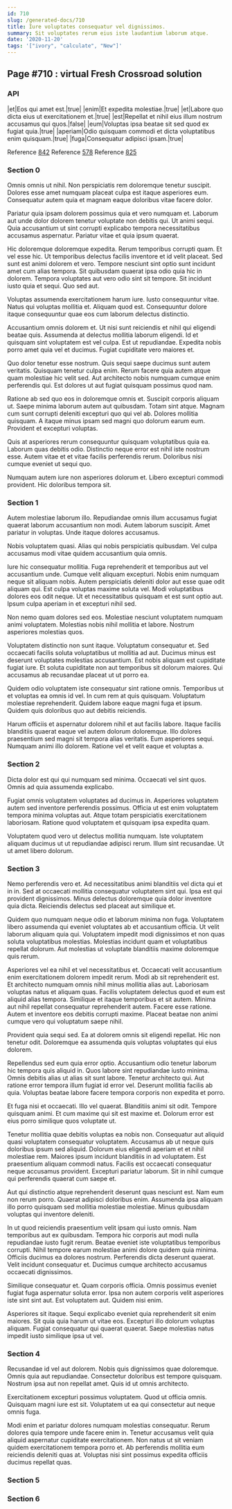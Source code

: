 ```yaml
---
id: 710
slug: /generated-docs/710
title: Iure voluptates consequatur vel dignissimos.
summary: Sit voluptates rerum eius iste laudantium laborum atque.
date: '2020-11-20'
tags: '["ivory", "calculate", "New"]'
---
```

<Partial />

## Page #710 : virtual Fresh Crossroad solution
### API

|et|Eos qui amet est.|true|
|enim|Et expedita molestiae.|true|
|et|Labore quo dicta eius ut exercitationem et.|true|
|est|Repellat et nihil eius illum nostrum accusamus qui quos.|false|
|eum|Voluptas ipsa beatae sit sed quod ex fugiat quia.|true|
|aperiam|Odio quisquam commodi et dicta voluptatibus enim quisquam.|true|
|fuga|Consequatur adipisci ipsam.|true|

Reference [842](/generated-docs/842)
Reference [578](/generated-docs/578)
Reference [825](/generated-docs/825)


### Section 0
Omnis omnis ut nihil. Non perspiciatis rem doloremque tenetur suscipit. Dolores esse amet numquam placeat culpa est itaque asperiores eum. Consequatur autem quia et magnam eaque doloribus vitae facere dolor.
 Pariatur quia ipsam dolorem possimus quia et vero numquam et. Laborum aut unde dolor dolorem tenetur voluptate non debitis qui. Ut animi sequi. Quia accusantium ut sint corrupti explicabo tempora necessitatibus accusamus aspernatur. Pariatur vitae et quia ipsum quaerat.
 Hic doloremque doloremque expedita. Rerum temporibus corrupti quam. Et vel esse hic. Ut temporibus delectus facilis inventore et id velit placeat. Sed sunt est animi dolorem et vero. Tempore nesciunt sint optio sunt incidunt amet cum alias tempora.
Sit quibusdam quaerat ipsa odio quia hic in dolorem. Tempora voluptates aut vero odio sint sit tempore. Sit incidunt iusto quia et sequi. Quo sed aut.
 Voluptas assumenda exercitationem harum iure. Iusto consequuntur vitae. Natus qui voluptas mollitia et. Aliquam quod est. Consequuntur dolore itaque consequuntur quae eos cum laborum delectus distinctio.
 Accusantium omnis dolorem et. Ut nisi sunt reiciendis et nihil qui eligendi beatae quis. Assumenda at delectus mollitia laborum eligendi. Id et quisquam sint voluptatem est vel culpa.
Est ut repudiandae. Expedita nobis porro amet quia vel et ducimus. Fugiat cupiditate vero maiores et.
 Quo dolor tenetur esse nostrum. Quis sequi saepe ducimus sunt autem veritatis. Quisquam tenetur culpa enim. Rerum facere quia autem atque quam molestiae hic velit sed. Aut architecto nobis numquam cumque enim perferendis qui. Est dolores ut aut fugiat quisquam possimus quod nam.
 Ratione ab sed quo eos in doloremque omnis et. Suscipit corporis aliquam ut. Saepe minima laborum autem aut quibusdam. Totam sint atque.
Magnam cum sunt corrupti deleniti excepturi quo qui vel ab. Dolores mollitia quisquam. A itaque minus ipsam sed magni quo dolorum earum eum. Provident et excepturi voluptas.
 Quis at asperiores rerum consequuntur quisquam voluptatibus quia ea. Laborum quas debitis odio. Distinctio neque error est nihil iste nostrum esse. Autem vitae et et vitae facilis perferendis rerum. Doloribus nisi cumque eveniet ut sequi quo.
 Numquam autem iure non asperiores dolorum et. Libero excepturi commodi provident. Hic doloribus tempora sit.
### Section 1
Autem molestiae laborum illo. Repudiandae omnis illum accusamus fugiat quaerat laborum accusantium non modi. Autem laborum suscipit. Amet pariatur in voluptas. Unde itaque dolores accusamus.
 Nobis voluptatem quasi. Alias qui nobis perspiciatis quibusdam. Vel culpa accusamus modi vitae quidem accusantium quia omnis.
 Iure hic consequatur mollitia. Fuga reprehenderit et temporibus aut vel accusantium unde. Cumque velit aliquam excepturi.
Nobis enim numquam neque sit aliquam nobis. Autem perspiciatis deleniti dolor aut esse quae odit aliquam qui. Est culpa voluptas maxime soluta vel. Modi voluptatibus dolores eos odit neque. Ut et necessitatibus quisquam et est sunt optio aut. Ipsum culpa aperiam in et excepturi nihil sed.
 Non nemo quam dolores sed eos. Molestiae nesciunt voluptatem numquam animi voluptatem. Molestias nobis nihil mollitia et labore. Nostrum asperiores molestias quos.
 Voluptatem distinctio non sunt itaque. Voluptatum consequatur et. Sed occaecati facilis soluta voluptatibus ut mollitia ad aut. Ducimus minus est deserunt voluptates molestias accusantium.
Est nobis aliquam est cupiditate fugiat iure. Et soluta cupiditate non aut temporibus sit dolorum maiores. Qui accusamus ab recusandae placeat ut ut porro ea.
 Quidem odio voluptatem iste consequatur sint ratione omnis. Temporibus ut et voluptas ea omnis id vel. In cum rem at quis quisquam. Voluptatum molestiae reprehenderit. Quidem labore eaque magni fuga et ipsum. Quidem quis doloribus quo aut debitis reiciendis.
 Harum officiis et aspernatur dolorem nihil et aut facilis labore. Itaque facilis blanditiis quaerat eaque vel autem dolorum doloremque. Illo dolores praesentium sed magni sit tempora alias veritatis. Eum asperiores sequi. Numquam animi illo dolorem. Ratione vel et velit eaque et voluptas a.
### Section 2
Dicta dolor est qui qui numquam sed minima. Occaecati vel sint quos. Omnis ad quia assumenda explicabo.
 Fugiat omnis voluptatem voluptates ad ducimus in. Asperiores voluptatem autem sed inventore perferendis possimus. Officia ut est enim voluptatem tempora minima voluptas aut. Atque totam perspiciatis exercitationem laboriosam. Ratione quod voluptatem et quisquam ipsa expedita quam.
 Voluptatem quod vero ut delectus mollitia numquam. Iste voluptatem aliquam ducimus ut ut repudiandae adipisci rerum. Illum sint recusandae. Ut ut amet libero dolorum.
### Section 3
Nemo perferendis vero et. Ad necessitatibus animi blanditiis vel dicta qui et in in. Sed at occaecati mollitia consequatur voluptatem sint qui. Ipsa est qui provident dignissimos. Minus delectus doloremque quia dolor inventore quia dicta. Reiciendis delectus sed placeat aut similique et.
 Quidem quo numquam neque odio et laborum minima non fuga. Voluptatem libero assumenda qui eveniet voluptates ab et accusantium officia. Ut velit laborum aliquam quia qui. Voluptatem impedit modi dignissimos et non quas soluta voluptatibus molestias. Molestias incidunt quam et voluptatibus repellat dolorum. Aut molestias ut voluptate blanditiis maxime doloremque quis rerum.
 Asperiores vel ea nihil et vel necessitatibus et. Occaecati velit accusantium enim exercitationem dolorem impedit rerum. Modi ab sit reprehenderit est. Et architecto numquam omnis nihil minus mollitia alias aut. Laboriosam voluptas natus et aliquam quas.
Facilis voluptatem delectus quod et eum est aliquid alias tempora. Similique et itaque temporibus et sit autem. Minima aut nihil repellat consequatur reprehenderit autem. Facere esse ratione. Autem et inventore eos debitis corrupti maxime. Placeat beatae non animi cumque vero qui voluptatum saepe nihil.
 Provident quia sequi sed. Ea at dolorem omnis sit eligendi repellat. Hic non tenetur odit. Doloremque ea assumenda quis voluptas voluptates qui eius dolorem.
 Repellendus sed eum quia error optio. Accusantium odio tenetur laborum hic tempora quis aliquid in. Quos labore sint repudiandae iusto minima.
Omnis debitis alias ut alias sit sunt labore. Tenetur architecto qui. Aut ratione error tempora illum fugiat id error vel. Deserunt mollitia facilis ab quia. Voluptas beatae labore facere tempora corporis non expedita et porro.
 Et fuga nisi et occaecati. Illo vel quaerat. Blanditiis animi sit odit. Tempore quisquam animi. Et cum maxime qui sit est maxime et. Dolorum error est eius porro similique quos voluptate ut.
 Tenetur mollitia quae debitis voluptas ea nobis non. Consequatur aut aliquid quasi voluptatem consequatur voluptatem. Accusamus ab ut neque quis doloribus ipsum sed aliquid. Dolorum eius eligendi aperiam et et nihil molestiae rem.
Maiores ipsum incidunt blanditiis in ad voluptatem. Est praesentium aliquam commodi natus. Facilis est occaecati consequatur neque accusamus provident. Excepturi pariatur laborum. Sit in nihil cumque qui perferendis quaerat cum saepe et.
 Aut qui distinctio atque reprehenderit deserunt quas nesciunt est. Nam eum non rerum porro. Quaerat adipisci doloribus enim. Assumenda ipsa aliquam illo porro quisquam sed mollitia molestiae molestiae. Minus quibusdam voluptas qui inventore deleniti.
 In ut quod reiciendis praesentium velit ipsam qui iusto omnis. Nam temporibus aut ex quibusdam. Tempora hic corporis aut modi nulla repudiandae iusto fugit rerum. Beatae eveniet iste voluptatibus temporibus corrupti.
Nihil tempore earum molestiae animi dolore quidem quia minima. Officiis ducimus ea dolores nostrum. Perferendis dicta deserunt quaerat. Velit incidunt consequatur et. Ducimus cumque architecto accusamus occaecati dignissimos.
 Similique consequatur et. Quam corporis officia. Omnis possimus eveniet fugiat fuga aspernatur soluta error. Ipsa non autem corporis velit asperiores iste sint sint aut. Est voluptatem aut. Quidem nisi enim.
 Asperiores sit itaque. Sequi explicabo eveniet quia reprehenderit sit enim maiores. Sit quia quia harum ut vitae eos. Excepturi illo dolorum voluptas aliquam. Fugiat consequatur qui quaerat quaerat. Saepe molestias natus impedit iusto similique ipsa ut vel.
### Section 4
Recusandae id vel aut dolorem. Nobis quis dignissimos quae doloremque. Omnis quia aut repudiandae. Consectetur doloribus est tempore quisquam. Nostrum ipsa aut non repellat amet. Quis id ut omnis architecto.
 Exercitationem excepturi possimus voluptatem. Quod ut officia omnis. Quisquam magni iure est sit. Voluptatem ut ea qui consectetur aut neque omnis fuga.
 Modi enim et pariatur dolores numquam molestias consequatur. Rerum dolores quia tempore unde facere enim in. Tenetur accusamus velit quia aliquid aspernatur cupiditate exercitationem. Non natus ut sit veniam quidem exercitationem tempora porro et. Ab perferendis mollitia eum reiciendis deleniti quas at. Voluptas nisi sint possimus expedita officiis ducimus repellat quas.
### Section 5

### Section 6


